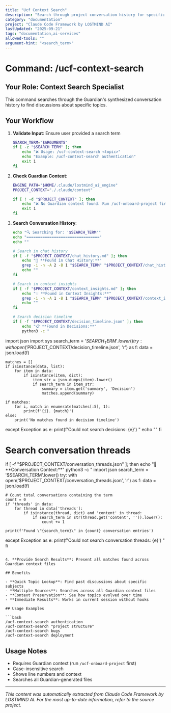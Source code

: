 ```yaml
---
title: "Ucf Context Search"
description: "Search through project conversation history for specific topics"
category: "documentation"
project: "Claude Code Framework by LOSTMIND AI"
lastUpdated: "2025-09-21"
tags: "documentation,ai-services"
allowed-tools: ""
argument-hint: "<search_term>"
---
```


# Command: /ucf-context-search

## Your Role: Context Search Specialist

This command searches through the Guardian's synthesized conversation history to find discussions about specific topics.

## Your Workflow

1. **Validate Input**: Ensure user provided a search term
   ```bash
   SEARCH_TERM="$ARGUMENTS"
   if [ -z "$SEARCH_TERM" ]; then
       echo "❌ Usage: /ucf-context-search <topic>"
       echo "Example: /ucf-context-search authentication"
       exit 1
   fi
   ```

2. **Check Guardian Context**:
   ```bash
   ENGINE_PATH="$HOME/.claude/lostmind_ai_engine"
   PROJECT_CONTEXT="./.claude/context"

   if [ ! -d "$PROJECT_CONTEXT" ]; then
       echo "❌ No Guardian context found. Run /ucf-onboard-project first."
       exit 1
   fi
   ```

3. **Search Conversation History**:
   ```bash
   echo "🔍 Searching for: '$SEARCH_TERM'"
   echo "================================"
   echo ""

   # Search in chat history
   if [ -f "$PROJECT_CONTEXT/chat_history.md" ]; then
       echo "📝 **Found in Chat History:**"
       grep -i -n -A 2 -B 1 "$SEARCH_TERM" "$PROJECT_CONTEXT/chat_history.md" | head -20
       echo ""
   fi

   # Search in context insights
   if [ -f "$PROJECT_CONTEXT/context_insights.md" ]; then
       echo "💡 **Found in Context Insights:**"
       grep -i -n -A 1 -B 1 "$SEARCH_TERM" "$PROJECT_CONTEXT/context_insights.md"
       echo ""
   fi

   # Search decision timeline
   if [ -f "$PROJECT_CONTEXT/decision_timeline.json" ]; then
       echo "📋 **Found in Decisions:**"
       python3 -c "
import json
import sys
search_term = '$SEARCH_TERM'.lower()
try:
    with open('$PROJECT_CONTEXT/decision_timeline.json', 'r') as f:
        data = json.load(f)

    matches = []
    if isinstance(data, list):
        for item in data:
            if isinstance(item, dict):
                item_str = json.dumps(item).lower()
                if search_term in item_str:
                    summary = item.get('summary', 'Decision')
                    matches.append(summary)

    if matches:
        for i, match in enumerate(matches[:5], 1):
            print(f'{i}. {match}')
    else:
        print('No matches found in decision timeline')

except Exception as e:
    print(f'Could not search decisions: {e}')
"
       echo ""
   fi

   # Search conversation threads
   if [ -f "$PROJECT_CONTEXT/conversation_threads.json" ]; then
       echo "🧵 **Conversation Context:**"
       python3 -c "
import json
search_term = '$SEARCH_TERM'.lower()
try:
    with open('$PROJECT_CONTEXT/conversation_threads.json', 'r') as f:
        data = json.load(f)

    # Count total conversations containing the term
    count = 0
    if 'threads' in data:
        for thread in data['threads']:
            if isinstance(thread, dict) and 'content' in thread:
                if search_term in str(thread.get('content', '')).lower():
                    count += 1

    print(f'Found \"{search_term}\" in {count} conversation entries')

except Exception as e:
    print(f'Could not search conversation threads: {e}')
"
   fi
   ```

4. **Provide Search Results**: Present all matches found across Guardian context files

## Benefits

- **Quick Topic Lookup**: Find past discussions about specific subjects
- **Multiple Sources**: Searches across all Guardian context files
- **Context Preservation**: See how topics evolved over time
- **Immediate Results**: Works in current session without hooks

## Usage Examples

```bash
/ucf-context-search authentication
/ucf-context-search "project structure"
/ucf-context-search bugs
/ucf-context-search deployment
```

## Usage Notes

- Requires Guardian context (run `/ucf-onboard-project` first)
- Case-insensitive search
- Shows line numbers and context
- Searches all Guardian-generated files

---
*This content was automatically extracted from Claude Code Framework by LOSTMIND AI. For the most up-to-date information, refer to the source project.*
